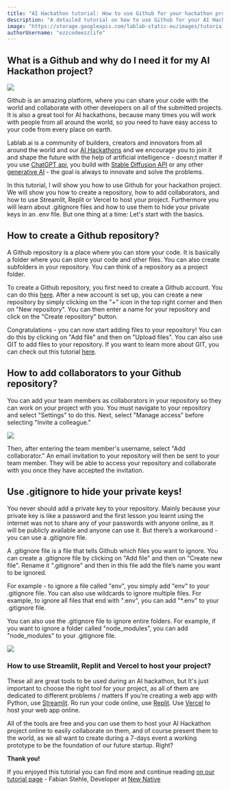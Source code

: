 ```yaml
---
title: "AI Hackathon tutorial: How to use Github for your hackathon project"
description: "A detailed tutorial on how to use Github for your AI Hackathon project: how to create a repository, add collaborators, use Streamlit, Replit and Vercel to host your project."
image: "https://storage.googleapis.com/lablab-static-eu/images/tutorials/github-for-beginnersss.png"
authorUsername: "ezzcodeezzlife"
---
```


## What is a Github and why do I need it for my AI Hackathon project?

<Img src="https://storage.googleapis.com/lablab-static-eu/images/tutorials/scscscsc1.PNG" />

Github is an amazing platform, where you can share your code with the world and collaborate with other developers on all of the submitted projects. It is also a great tool for AI hackathons, because many times you will work with people from all around the world, so you need to have easy access to your code from every place on earth. 

Lablab.ai is a community of builders, creators and innovators from all around the world and our [AI Hackathons](https://lablab.ai/event) and we encourage you to join it and shape the future with the help of artificial intelligence - doesn;t matter if you use [ChatGPT api](https://lablab.ai/tech/openai/chatgpt), you build with [ Stable Diffusion API](https://lablab.ai/tech/stable-diffusion) or any other [generative AI](https://lablab.ai/tech) - the goal is always to innovate and solve the problems.

In this tutorial, I will show you how to use Github for your hackathon project. We will show you how to create a repository, how to add collaborators, and how to use Streamlit, Replit or Vercel to host your project. Furthermore you will learn about .gitignore files and how to use them to hide your private keys in an .env file. But one thing at a time: Let's start with the basics.

## How to create a Github repository?

A Github repository is a place where you can store your code. It is basically a folder where you can store your code and other files. You can also create subfolders in your repository. You can think of a repository as a project folder.

To create a Github repository, you first need to create a Github account. You can do this [here](https://github.com/signup).
After a new account is set up, you can create a new repository by simply clicking on the "+" icon in the top right corner and then on "New repository". You can then enter a name for your repository and click on the "Create repository" button. 


Congratulations - you can now start adding files to your repository! You can do this by clicking on "Add file" and then on "Upload files". You can also use GIT to add files to your repository. If you want to learn more about GIT, you can check out this tutorial [here](https://git-scm.com/book/en/v2/Getting-Started-About-Version-Control).

## How to add collaborators to your Github repository?

You can add your team members as collaborators in your repository so they can work on your project with you. You must navigate to your repository and select "Settings" to do this. Next, select "Manage access" before selecting "Invite a colleague."

<Img src="https://storage.googleapis.com/lablab-static-eu/images/tutorials/scscscscscs2.PNG" />

Then, after entering the team member's username, select "Add collaborator." An email invitation to your repository will then be sent to your team member. They will be able to access your repository and collaborate with you once they have accepted the invitation.

## Use .gitignore to hide your private keys!

You never should add a private key to your repository. Mainly because your private key is like a password and the first lesson you learnt using the internet was not to share any of your passwords with anyone online, as it will be publicly available and anyone can use it. But there’s a workaround - you can use a .gitignore file. 

A .gitignore file is a file that tells Github which files you want to ignore. You can create a .gitignore file by clicking on "Add file" and then on "Create new file". Rename it ".gitignore" and then in this file add the file’s name you want to be ignored.

For example - to ignore a file called "env", you simply add "env" to your .gitignore file. You can also use wildcards to ignore multiple files. For example, to ignore all files that end with ".env", you can add "*.env" to your .gitignore file. 

You can also use the .gitignore file to ignore entire folders. For example, if you want to ignore a folder called "node_modules", you can add "node_modules" to your .gitignore file. 

<Img src="https://storage.googleapis.com/lablab-static-eu/images/tutorials/scscsccs3.PNG" />

### How to use Streamlit, Replit and Vercel to host your project?

These all are great tools to be used during an AI hackathon, but It's just important to choose the right tool for your project, as all of them are dedicated to different problems / matters 
If you’re creating a web app with Python, use [Streamlit](https://streamlit.io/).
Ro run  your code online, use [Replit](https://replit.com/). 
Use [Vercel](https://vercel.com/) to host your web app online. 

All of the tools are free and you can use them to host your AI Hackathon project online to easily collaborate on them, and of course present them to the world, as we all want to create during a 7-days event a working prototype to be the foundation of our future startup. Right?

**Thank you!** 

If you enjoyed this tutorial you can find more and continue reading [on our tutorial page](https://lablab.ai/t) - Fabian Stehle, Developer at [New Native](https://newnative.ai/)
